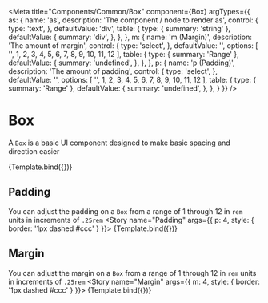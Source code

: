 
<Meta
  title="Components/Common/Box"
  component={Box}
  argTypes={{
    as: {
      name: 'as',
      description: 'The component / node to render as',
      control: {
        type: 'text',
      },
      defaultValue: 'div',
      table: {
        type: { summary: 'string' },
        defaultValue: {
          summary: 'div',
        },
      },
    },
    m: {
      name: 'm (Margin)',
      description: 'The amount of margin',
      control: {
        type: 'select',
      },
      defaultValue: '',
      options: [ '', 1, 2, 3, 4, 5, 6, 7, 8, 9, 10, 11, 12 ],
      table: {
        type: { summary: 'Range' },
        defaultValue: {
          summary: 'undefined',
        },
      },
    },
    p: {
      name: 'p (Padding)',
      description: 'The amount of padding',
      control: {
        type: 'select',
      },
      defaultValue: '',
      options: [ '', 1, 2, 3, 4, 5, 6, 7, 8, 9, 10, 11, 12 ],
      table: {
        type: { summary: 'Range' },
        defaultValue: {
          summary: 'undefined',
        },
      },
    }
  }}
/>


# Box

A `Box` is a basic UI component designed to make basic spacing and direction easier

<Canvas>
  <Story name="Basic">
    {Template.bind({})}
  </Story>
</Canvas>

<ArgsTable story={PRIMARY_STORY} />

## Padding

You can adjust the padding on a `Box` from a range of 1 through 12 in `rem` units in increments of `.25rem`
<Canvas>
  <Story name="Padding" args={{ p: 4, style: { border: '1px dashed #ccc' } }}>
    {Template.bind({})}
  </Story>
</Canvas>

## Margin

You can adjust the margin on a `Box` from a range of 1 through 12 in `rem` units in increments of `.25rem`
<Canvas>
  <Story name="Margin" args={{ m: 4, style: { border: '1px dashed #ccc' } }}>
    {Template.bind({})}
  </Story>
</Canvas>

